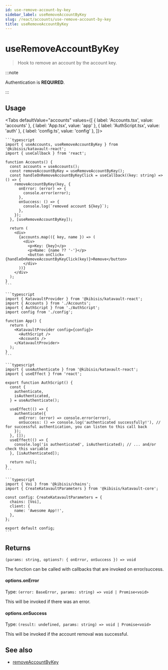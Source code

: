 ```yaml
---
id: use-remove-account-by-key
sidebar_label: useRemoveAccountByKey
slug: /react/accounts/use-remove-account-by-key
title: useRemoveAccountByKey
---
```



<!-- components -->

# useRemoveAccountByKey

> Hook to remove an account by the account key.

:::note

Authentication is **REQUIRED**.

:::

<SectionBreak />

## Usage

<Tabs
  defaultValue="accounts"
  values={[
    { label: 'Accounts.tsx', value: 'accounts' },
    { label: 'App.tsx', value: 'app' },
    { label: 'AuthScript.tsx', value: 'auth' },
    { label: 'config.ts', value: 'config' },
  ]}>
  <TabItem value="accounts">

    ```typescript
    import { useAccounts, useRemoveAccountByKey } from '@kibisis/katavault-react';
    import { useCallback } from 'react';

    function Accounts() {
      const accounts = useAccounts();
      const removeAccountByKey = useRemoveAccountByKey();
      const handleOnRemoveAccountByKeyClick = useCallback((key: string) => () => {
        removeAccountByKey(key, {
          onError: (error) => {
            console.error(error);
          },
          onSuccess: () => {
            console.log(`removed account ${key}`);
          },
        });
      }, [useRemoveAccountByKey]);

      return (
        <div>
          {accounts.map(({ key, name }) => (
            <div>
              <p>Key: {key}</p>
              <p>Name: {name ?? '-'}</p>
              <button onClick={handleOnRemoveAccountByKeyClick(key)}>Remove</button>
            </div>
          ))}
        </div>
      );
    }
    ```

  </TabItem>
  <TabItem value="app">

    ```typescript
    import { KatavaultProvider } from '@kibisis/katavault-react';
    import { Accounts } from './Accounts';
    import { AuthScript } from './AuthScript';
    import config from './config';

    function App() {
      return (
        <KatavaultProvider config={config}>
          <AuthScript />
          <Accounts />
        </KatavaultProvider>
      );
    }
    ```

  </TabItem>
  <TabItem value="auth">

    ```typescript
    import { useAuthenticate } from '@kibisis/katavault-react';
    import { useEffect } from 'react';

    export function AuthScript() {
      const {
        authenticate,
        isAuthenticated,
      } = useAuthenticate();

      useEffect(() => {
        authenticate({
          onError: (error) => console.error(error),
          onSuccess: () => console.log('authenticated successfully!'), // for successful authentication, you can listen to this call back
        });
      }, []);
      useEffect(() => {
        console.log('is authenticated', isAuthenticated); // ... and/or check this variable
      }, [isAuthenticated]);

      return null;
    }
    ```

  </TabItem>
  <TabItem value="config">

    ```typescript
    import { Voi } from '@kibisis/chains';
    import { CreateKatavaultParameters } from '@kibisis/katavault-core';

    const config: CreateKatavaultParameters = {
      chains: [Voi],
      client: {
        name: 'Awesome App!!',
      },
    };

    export default config;
    ```

  </TabItem>
</Tabs>

<SectionBreak />

## Returns

`(params: string, options?: { onError, onSuccess }) => void`

The function can be called with callbacks that are invoked on error/success.

#### options.onError

Type: `(error: BaseError, params: string) => void | Promise<void>`

This will be invoked if there was an error.

#### options.onSuccess

Type: `(result: undefined, params: string) => void | Promise<void>`

This will be invoked if the account removal was successful.

## See also

* [removeAccountByKey](02-core/03-api/02-accounts/03-remove-account-by-key.mdx)
